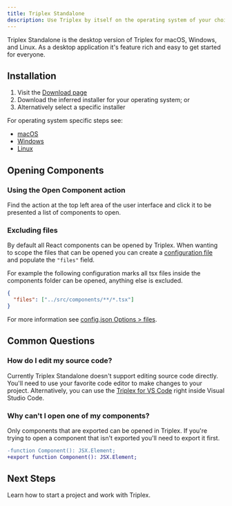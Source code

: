 ```yaml
---
title: Triplex Standalone
description: Use Triplex by itself on the operating system of your choice.
---
```



Triplex Standalone is the desktop version of Triplex for macOS, Windows, and Linux. As a desktop application it's feature rich and easy to get started for everyone.

## Installation

1. Visit the [Download page](/download)
2. Download the inferred installer for your operating system; or
3. Alternatively select a specific installer

For operating system specific steps see:

- [macOS](/docs/get-started/standalone/macos)
- [Windows](/docs/get-started/standalone/windows)
- [Linux](/docs/get-started/standalone/linux)

## Opening Components

### Using the Open Component action

Find the <ActionLink icon={DashboardIcon} href="/docs/building-your-scene/learn-the-ui/tab-bar" name="Open Component" /> action at the top left area of the user interface and click it to be presented a list of components to open.

### Excluding files

By default all React components can be opened by Triplex. When wanting to scope the files that can be opened you can create a [configuration file](/docs/api-reference/config-options) and populate the `"files"` field.

For example the following configuration marks all tsx files inside the components folder can be opened, anything else is excluded.

```json filename=".triplex/config.json"
{
  "files": ["../src/components/**/*.tsx"]
}
```

For more information see [config.json Options > files](/docs/api-reference/config-options/files).

## Common Questions

### How do I edit my source code?

Currently Triplex Standalone doesn't support editing source code directly. You'll need to use your favorite code editor to make changes to your project. Alternatively, you can use the [Triplex for VS Code](/docs/get-started/vscode) right inside Visual Studio Code.

### Why can't I open one of my components?

Only components that are exported can be opened in Triplex. If you're trying to open a component that isn't exported you'll need to export it first.

```diff
-function Component(): JSX.Element;
+export function Component(): JSX.Element;
```

## Next Steps

Learn how to start a project and work with Triplex.

<PagesList route="/docs/get-started/starting-a-project" variant="grid" />
